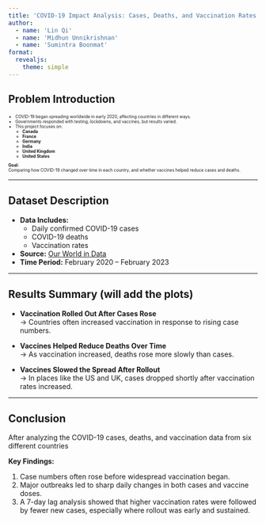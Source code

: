 ```yaml
---
title: 'COVID-19 Impact Analysis: Cases, Deaths, and Vaccination Rates'
author:
  - name: 'Lin Qi'
  - name: 'Midhun Unnikrishnan'
  - name: 'Sumintra Boonmat'
format:
  revealjs:
    theme: simple
---
```


## Problem Introduction

::: {style="font-size: 60%;"}
-   COVID-19 began spreading worldwide in early 2020, affecting countries in different ways.
-   Governments responded with testing, lockdowns, and vaccines, but results varied.
-   This project focuses on:
    -   **Canada**
    -   **France**
    -   **Germany**
    -   **India**
    -   **United Kingdom**
    -   **United States**

**Goal:**\
Comparing how COVID-19 changed over time in each country, and whether vaccines helped reduce cases and deaths.
:::

------------------------------------------------------------------------

## Dataset Description

-   **Data Includes:**
    -   Daily confirmed COVID-19 cases
    -   COVID-19 deaths
    -   Vaccination rates
-   **Source:** [Our World in Data](https://ourworldindata.org/)
-   **Time Period:** February 2020 – February 2023

------------------------------------------------------------------------

## Results Summary (will add the plots)

-   **Vaccination Rolled Out After Cases Rose**\
    → Countries often increased vaccination in response to rising case numbers.

-   **Vaccines Helped Reduce Deaths Over Time**\
    → As vaccination increased, deaths rose more slowly than cases.

-   **Vaccines Slowed the Spread After Rollout**\
    → In places like the US and UK, cases dropped shortly after vaccination rates increased.

---

## Conclusion

After analyzing the COVID-19 cases, deaths, and vaccination data from six different countries

**Key Findings:**

1.  Case numbers often rose before widespread vaccination began.
2.  Major outbreaks led to sharp daily changes in both cases and vaccine doses.
3.  A 7-day lag analysis showed that higher vaccination rates were followed by fewer new cases, especially where rollout was early and sustained.
